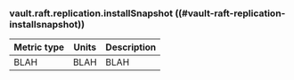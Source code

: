 ### vault.raft.replication.installSnapshot ((#vault-raft-replication-installsnapshot))

Metric type | Units | Description
----------- | ----- | -----------
BLAH     | BLAH    | BLAH